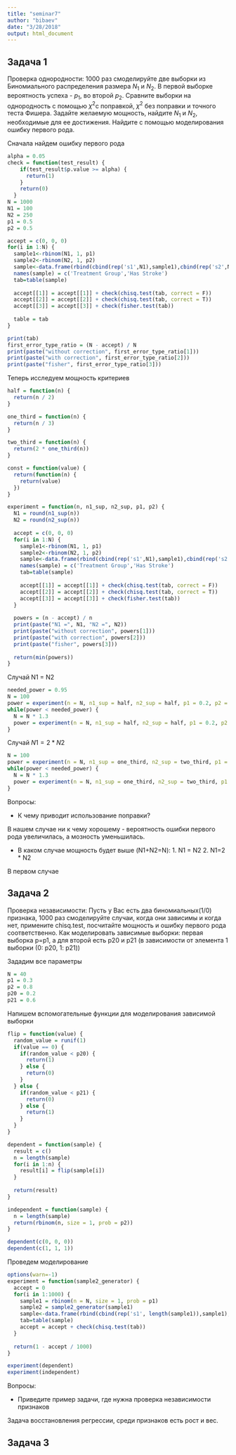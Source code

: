 ```yaml
---
title: "seminar7"
author: "bibaev"
date: "3/28/2018"
output: html_document
---
```

## Задача 1

Проверка однородности: $1000$ раз смоделируйте две выборки из
Биномиального распределения размера $N_1$ и $N_2$. В первой выборке
вероятность успеха - $p_1$, во второй $p_2$. Сравните выборки на
однородность с помощью $\chi^2$с поправкой, $\chi^2$ без поправки и точного
теста Фишера. Задайте желаемую мощность, найдите $N_1$ и $N_2$,
необходимые для ее достижения.
Найдите с помощью моделирования ошибку первого рода.

Сначала найдем ошибку первого рода
```r
alpha = 0.05
check = function(test_result) {
    if(test_result$p.value >= alpha) {
      return(1)
    }
    return(0)
  }
N = 1000
N1 = 100
N2 = 250
p1 = 0.5
p2 = 0.5

accept = c(0, 0, 0)
for(i in 1:N) {
  sample1<-rbinom(N1, 1, p1)
  sample2<-rbinom(N2, 1, p2)
  sample<-data.frame(rbind(cbind(rep('s1',N1),sample1),cbind(rep('s2',N2), sample2)))
  names(sample) = c('Treatment Group','Has Stroke')
  tab=table(sample)
  
  accept[[1]] = accept[[1]] + check(chisq.test(tab, correct = F))
  accept[[2]] = accept[[2]] + check(chisq.test(tab, correct = T))
  accept[[3]] = accept[[3]] + check(fisher.test(tab))
  
  table = tab
}

print(tab)
first_error_type_ratio = (N - accept) / N
print(paste("without correction", first_error_type_ratio[1]))
print(paste("with correction", first_error_type_ratio[2]))
print(paste("fisher", first_error_type_ratio[3]))
```

Теперь исследуем мощность критериев
```r
half = function(n) {
  return(n / 2)
}

one_third = function(n) {
  return(n / 3)
}

two_third = function(n) {
  return(2 * one_third(n))
}

const = function(value) {
  return(function(n) {
    return(value)
  })
}

experiment = function(n, n1_sup, n2_sup, p1, p2) {
  N1 = round(n1_sup(n))
  N2 = round(n2_sup(n))
  
  accept = c(0, 0, 0)
  for(i in 1:N) {
    sample1<-rbinom(N1, 1, p1)
    sample2<-rbinom(N2, 1, p2)
    sample<-data.frame(rbind(cbind(rep('s1',N1),sample1),cbind(rep('s2',N2), sample2)))
    names(sample) = c('Treatment Group','Has Stroke')
    tab=table(sample)
    
    accept[[1]] = accept[[1]] + check(chisq.test(tab, correct = F))
    accept[[2]] = accept[[2]] + check(chisq.test(tab, correct = T))
    accept[[3]] = accept[[3]] + check(fisher.test(tab))
  }
  
  powers = (n - accept) / n
  print(paste("N1 =", N1, "N2 =", N2))
  print(paste("without correction", powers[1]))
  print(paste("with correction", powers[2]))
  print(paste("fisher", powers[3]))
  
  return(min(powers))
}
```

Случай N1 = N2
```r
needed_power = 0.95
N = 100
power = experiment(n = N, n1_sup = half, n2_sup = half, p1 = 0.2, p2 = 0.4)
while(power < needed_power) {
  N = N * 1.3
  power = experiment(n = N, n1_sup = half, n2_sup = half, p1 = 0.2, p2 = 0.4)
}
```
Случай $N1 = 2 * N2$
```r
N = 100
power = experiment(n = N, n1_sup = one_third, n2_sup = two_third, p1 = 0.2,p2 =  0.4)
while(power < needed_power) {
  N = N * 1.3
  power = experiment(n = N, n1_sup = one_third, n2_sup = two_third, p1 = 0.2, p2 = 0.4)
}
```

Вопросы:

* К чему приводит использование поправки? 

В нашем случае ни к чему хорошему - вероятность ошибки первого рода увеличилась, а мозность уменьшилась.

* В каком случае мощность будет выше (N1+N2=N): 1. N1 = N2 2. N1=2 * N2

В первом случае

## Задача 2

Проверка независимости: Пусть у Вас есть два биномиальных(1/0)
признака, 1000 раз смоделируйте случаи, когда они зависимы и когда
нет, примените chisq.test, посчитайте мощность и ошибку первого рода
соответственно.
Как моделировать зависимые выборки: первая выборка p=p1, а для
второй есть p20 и p21 (в зависимости от элемента 1 выборки (0: p20,
1: p21))

Зададим все параметры
```r
N = 40
p1 = 0.3
p2 = 0.8
p20 = 0.2
p21 = 0.6
```


Напишем вспомогательные функции для моделирования зависимой выборки
```r

flip = function(value) {
  random_value = runif(1)
  if(value == 0) {
    if(random_value < p20) {
      return(1)
    } else {
      return(0)
    }
  } else {
    if(random_value < p21) {
      return(0)
    } else {
      return(1)
    }
  }
}

dependent = function(sample) {
  result = c()
  n = length(sample)
  for(i in 1:n) {
    result[i] = flip(sample[i])
  }
  
  return(result)
}

independent = function(sample) {
  n = length(sample)
  return(rbinom(n, size = 1, prob = p2))
}

dependent(c(0, 0, 0))
dependent(c(1, 1, 1))
```

Проведем моделирование
```r
options(warn=-1)
experiment = function(sample2_generator) {
  accept = 0
  for(i in 1:1000) {
    sample1 = rbinom(n = N, size = 1, prob = p1)
    sample2 = sample2_generator(sample1)
    sample<-data.frame(rbind(cbind(rep('s1', length(sample1)),sample1),cbind(rep('s2',length(sample2)), sample2)))
    tab=table(sample)
    accept = accept + check(chisq.test(tab))
  }
  
  return(1 - accept / 1000)
}
```

```r
experiment(dependent)
experiment(independent)
```

Вопросы:

* Приведите пример задачи, где нужна проверка независимости признаков

Задача восстановления регрессии, среди признаков есть рост и вес.

## Задача 3


